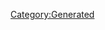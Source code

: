 {{Database/Costume/CostumeInfo
 |ID=85
 |DivaId=5
 |PrismCostumeId=5
 |Enabled=2
 |SkillId=7
 |EODICFLJAKO=False
 |AGBPBDODKBK=1
 |HMCOGDICFNB=1
 |LevelMax=4
 |HGBJODBCJDA=4
 |EGLDFPILJLG=0
 |GLEEPAFMPLO=False
 |IIELLEPEEFH=170
}}
[[Category:Generated]]
